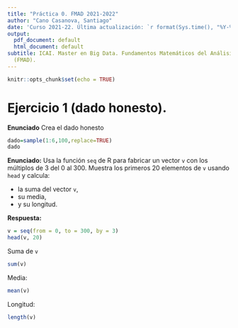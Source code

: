 ```yaml
---
title: "Práctica 0. FMAD 2021-2022"
author: "Cano Casanova, Santiago"
date: 'Curso 2021-22. Última actualización: `r format(Sys.time(), "%Y-%m-%d")`'
output:
  pdf_document: default
  html_document: default
subtitle: ICAI. Master en Big Data. Fundamentos Matemáticos del Análisis de Datos
  (FMAD).
---
```


```r
knitr::opts_chunk$set(echo = TRUE)
```

# Ejercicio 1 (dado honesto).

**Enunciado** Crea el dado honesto
```r
dado=sample(1:6,100,replace=TRUE)
dado
```

**Enunciado:** Usa la función `seq` de R para fabricar un vector `v` con los múltiplos de 3 del 0 al 300. Muestra los primeros 20 elementos de `v` usando `head` y calcula:

+ la suma del vector `v`,
+ su media,
+ y su longitud.

**Respuesta:**

```r
v = seq(from = 0, to = 300, by = 3)
head(v, 20)
```

Suma de `v`
```r
sum(v)
```

Media:
```r
mean(v)
```

Longitud:
```r
length(v)
```
